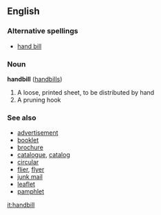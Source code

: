 ==English==
===Alternative spellings===
*[[hand bill]]

===Noun===
'''handbill''' ([[handbills]])

#A loose, printed sheet, to be distributed by hand
#A pruning hook

===See also===
*[[advertisement]]
*[[booklet]]
*[[brochure]]
*[[catalogue]], [[catalog]]
*[[circular]]
*[[flier]], [[flyer]]
*[[junk mail]]
*[[leaflet]]
*[[pamphlet]]

[[it:handbill]]
